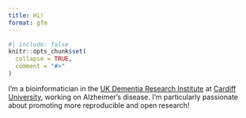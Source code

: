 ```yaml
---
title: Hi!
format: gfm
---
```


<!-- README.md is generated from README.Rmd. Please edit that file -->

```r
#| include: false
knitr::opts_chunk$set(
  collapse = TRUE,
  comment = "#>"
)
```

<!-- # H-Mateus -->

<!-- badges: start -->
<!-- badges: end -->

I'm a bioinformatician in the [UK Dementia Research Institute](https://ukdri.ac.uk/) at [Cardiff University](https://www.cardiff.ac.uk/), working on Alzheimer's disease.
I'm particularly passionate about promoting more reproducible and open research!
